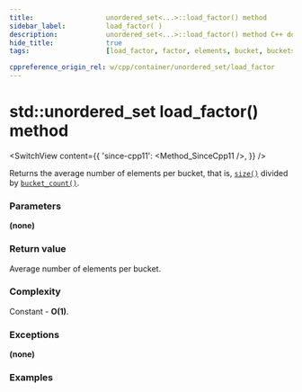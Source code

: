 ```yaml
---
title:					unordered_set<...>::load_factor() method
sidebar_label:			load_factor( )
description:			unordered_set<...>::load_factor() method C++ documentation
hide_title:				true
tags:					[load_factor, factor, elements, bucket, buckets]

cppreference_origin_rel: w/cpp/container/unordered_set/load_factor
---
```



<!----------------- Codes ---------------------->

<!-- load_factor() -->

# std::unordered_set load_factor() method

<SwitchView content={{
    'since-cpp11': <Method_SinceCpp11 />,
    }} />

Returns the average number of elements per bucket, that is, [`size()`](/docs/std/containers/sets/unordered-set/size) divided by [`bucket_count()`](/docs/std/containers/sets/unordered-set/bucket_count).

### Parameters

**(none)**

### Return value

Average number of elements per bucket.

### Complexity

Constant - **O(1)**.

### Exceptions

**(none)**

### Examples

<ImproveSection />

